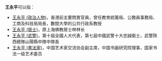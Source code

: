 '''王永平'''可以指：
* [[王永平_(政治人物)|王永平 (政治人物)]]，香港前主要問責官員，曾任教育統籌局、公務員事務局、工商及科技局局長，數間大學的公共行政系教授
* [[王永平_(居士)|王永平 (居士)]]，原上海佛教居士林林长
* [[王永平_(武警)|王永平 (武警)]]，第十屆全國人大代表，第七屆中國武警十大忠誠衛士，武警陝西總隊山陽縣中隊中隊長
* [[王永平_(書法家)|王永平 (書法家)]]，中国艺术家交流协会副主席，中国书画研究院理事，国家书法一级艺术委员
{{disambig|Y|Cat=三字王姓人名消歧義}}